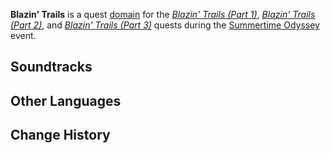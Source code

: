{{Domain Infobox
|title        = Blazin' Trails
|image        = Domain Blazin' Trails.png
|type         = Quest
|description  = This domain looms large as you visit another island shrouded in illusion. The strange plants around this domain resemble instruments. Perhaps this might prove the ideal stage for a certain resident rocker to show her stuff?
|domain       = The Islands' Stirring Strings
|area         = Broken Isle
|region       = Golden Apple Archipelago
|quest_type   = Story
|quest        = Blazin' Trails (Part 1)
|quest2       = Blazin' Trails (Part 2)
|quest3       = Blazin' Trails (Part 3)
|event        = Summertime Odyssey
}}
'''Blazin' Trails''' is a quest [[domain]] for the ''[[Blazin' Trails (Part 1)]]'', ''[[Blazin' Trails (Part 2)]]'', and ''[[Blazin' Trails (Part 3)]]'' quests during the [[Summertime Odyssey]] event.

==Soundtracks==
{{Soundtracks by Category Table|type=domain}}

==Other Languages==
{{Other Languages|Transclude=Blazin' Trails}}

==Change History==
{{Change History|2.8}}